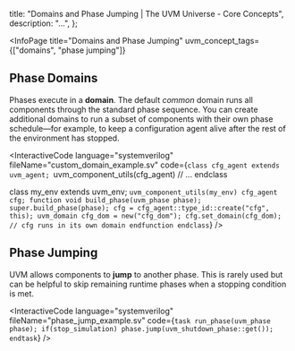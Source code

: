 
  title: "Domains and Phase Jumping | The UVM Universe - Core Concepts",
  description: "...",
};

<InfoPage
  title="Domains and Phase Jumping"
  uvm_concept_tags={["domains", "phase jumping"]}
>

  ## Phase Domains

  Phases execute in a **domain**. The default *common* domain runs all components
  through the standard phase sequence. You can create additional domains to run
  a subset of components with their own phase schedule—for example, to keep a
  configuration agent alive after the rest of the environment has stopped.

  <InteractiveCode
    language="systemverilog"
    fileName="custom_domain_example.sv"
    code={`class cfg_agent extends uvm_agent;
  `uvm_component_utils(cfg_agent)
  // ...
endclass

class my_env extends uvm_env;
  `uvm_component_utils(my_env)
  cfg_agent cfg;
  function void build_phase(uvm_phase phase);
    super.build_phase(phase);
    cfg = cfg_agent::type_id::create("cfg", this);
    uvm_domain cfg_dom = new("cfg_dom");
    cfg.set_domain(cfg_dom); // cfg runs in its own domain
  endfunction
endclass`}
  />

  ## Phase Jumping

  UVM allows components to **jump** to another phase. This is rarely used but can
  be helpful to skip remaining runtime phases when a stopping condition is met.

  <InteractiveCode
    language="systemverilog"
    fileName="phase_jump_example.sv"
    code={`task run_phase(uvm_phase phase);
  if(stop_simulation)
    phase.jump(uvm_shutdown_phase::get());
endtask`}
  />

</InfoPage>